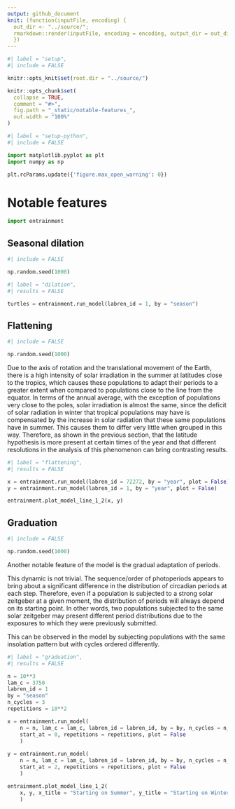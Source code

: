 ```yaml
---
output: github_document
knit: (function(inputFile, encoding) {
  out_dir <- "../source/";
  rmarkdown::render(inputFile, encoding = encoding, output_dir = out_dir)
  })
---
```


<!-- notable-features.md is generated from notable-features.Rmd. Please edit that file -->

```r
#| label = "setup",
#| include = FALSE

knitr::opts_knit$set(root.dir = "../source/")

knitr::opts_chunk$set(
  collapse = TRUE,
  comment = "#>",
  fig.path = "_static/notable-features_",
  out.width = "100%"
)
```

```python
#| label = "setup-python",
#| include = FALSE

import matplotlib.pyplot as plt
import numpy as np

plt.rcParams.update({'figure.max_open_warning': 0})
```

# Notable features

```python
import entrainment
```

## Seasonal dilation

```python
#| include = FALSE

np.random.seed(1000)
```

```python
#| label = "dilation",
#| results = FALSE

turtles = entrainment.run_model(labren_id = 1, by = "season")
```

## Flattening

```python
#| include = FALSE

np.random.seed(1000)
```

Due to the axis of rotation and the translational movement of the Earth, there is a high intensity of solar irradiation in the summer at latitudes close to the tropics, which causes these populations to adapt their periods to a greater extent when compared to populations close to the line from the equator. In terms of the annual average, with the exception of populations very close to the poles, solar irradiation is almost the same, since the deficit of solar radiation in winter that tropical populations may have is compensated by the increase in solar radiation that these same populations have in summer. This causes them to differ very little when grouped in this way. Therefore, as shown in the previous section, that the latitude hypothesis is more present at certain times of the year and that different resolutions in the analysis of this phenomenon can bring contrasting results.

```python
#| label = "flattening",
#| results = FALSE

x = entrainment.run_model(labren_id = 72272, by = "year", plot = False)
y = entrainment.run_model(labren_id = 1, by = "year", plot = False)

entrainment.plot_model_line_1_2(x, y)
```

## Graduation

```python
#| include = FALSE

np.random.seed(1000)
```

Another notable feature of the model is the gradual adaptation of periods.

This dynamic is not trivial. The sequence/order of photoperiods appears to bring about a significant difference in the distribution of circadian periods at each step. Therefore, even if a population is subjected to a strong solar zeitgeber at a given moment, the distribution of periods will always depend on its starting point. In other words, two populations subjected to the same solar zeitgeber may present different period distributions due to the exposures to which they were previously submitted.

This can be observed in the model by subjecting populations with the same insolation pattern but with cycles ordered differently.

```python
#| label = "graduation",
#| results = FALSE

n = 10**3
lam_c = 3750
labren_id = 1
by = "season"
n_cycles = 3
repetitions = 10**2

x = entrainment.run_model(
    n = n, lam_c = lam_c, labren_id = labren_id, by = by, n_cycles = n_cycles,
    start_at = 0, repetitions = repetitions, plot = False
    )
    
y = entrainment.run_model(
    n = n, lam_c = lam_c, labren_id = labren_id, by = by, n_cycles = n_cycles,
    start_at = 2, repetitions = repetitions, plot = False
    )

entrainment.plot_model_line_1_2(
    x, y, x_title = "Starting on Summer", y_title = "Starting on Winter"
    )
```
